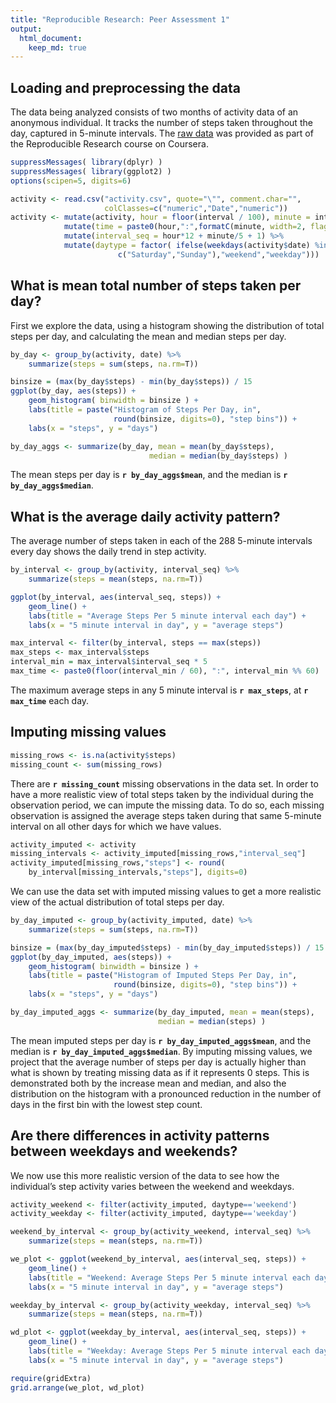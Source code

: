 ```yaml
---
title: "Reproducible Research: Peer Assessment 1"
output: 
  html_document:
    keep_md: true
---
```



## Loading and preprocessing the data

The data being analyzed  consists of two months of activity data of an anonymous individual. It tracks the number of steps taken throughout the day, captured in 5-minute intervals. The [raw data](https://d396qusza40orc.cloudfront.net/repdata%2Fdata%2Factivity.zip) was provided as part of the Reproducible Research course on Coursera.

```r
suppressMessages( library(dplyr) )
suppressMessages( library(ggplot2) )
options(scipen=5, digits=6)
```

```r
activity <- read.csv("activity.csv", quote="\"", comment.char="",
                     colClasses=c("numeric","Date","numeric"))
activity <- mutate(activity, hour = floor(interval / 100), minute = interval %% 100 ) %>%
            mutate(time = paste0(hour,":",formatC(minute, width=2, flag=0))) %>%
            mutate(interval_seq = hour*12 + minute/5 + 1) %>%
            mutate(daytype = factor( ifelse(weekdays(activity$date) %in%
                        c("Saturday","Sunday"),"weekend","weekday")))
```

## What is mean total number of steps taken per day?

First we explore the data, using a histogram showing the distribution of total steps per day, and calculating the mean and median steps per day.

```r
by_day <- group_by(activity, date) %>%
    summarize(steps = sum(steps, na.rm=T))

binsize = (max(by_day$steps) - min(by_day$steps)) / 15
ggplot(by_day, aes(steps)) +
    geom_histogram( binwidth = binsize ) +
    labs(title = paste("Histogram of Steps Per Day, in",
                       round(binsize, digits=0), "step bins")) + 
    labs(x = "steps", y = "days")
```


```r
by_day_aggs <- summarize(by_day, mean = mean(by_day$steps),
                               median = median(by_day$steps) )
```

The mean steps per day is **`r by_day_aggs$mean`**, and the median is **`r by_day_aggs$median`**.


## What is the average daily activity pattern?
The average number of steps taken in each of the 288 5-minute intervals every day shows the daily trend in step activity. 

```r
by_interval <- group_by(activity, interval_seq) %>%
    summarize(steps = mean(steps, na.rm=T))

ggplot(by_interval, aes(interval_seq, steps)) +
    geom_line() +
    labs(title = "Average Steps Per 5 minute interval each day") + 
    labs(x = "5 minute interval in day", y = "average steps")
```


```r
max_interval <- filter(by_interval, steps == max(steps))
max_steps <- max_interval$steps
interval_min = max_interval$interval_seq * 5
max_time <- paste0(floor(interval_min / 60), ":", interval_min %% 60)
```

The maximum average steps in any 5 minute interval is **`r max_steps`**, at **`r max_time`** each day.

## Imputing missing values
```r
missing_rows <- is.na(activity$steps)
missing_count <- sum(missing_rows)
```

There are **`r missing_count`** missing observations in the data set. In order to have a more realistic view of total steps taken by the individual during the observation period, we can impute the missing data. To do so, each missing observation is assigned the average steps taken during that same 5-minute interval on all other days for which we have values.

```r
activity_imputed <- activity
missing_intervals <- activity_imputed[missing_rows,"interval_seq"]
activity_imputed[missing_rows,"steps"] <- round(
    by_interval[missing_intervals,"steps"], digits=0)
```

We can use the data set with imputed missing values to get a more realistic view of the actual distribution of total steps per day.

```r
by_day_imputed <- group_by(activity_imputed, date) %>%
    summarize(steps = sum(steps, na.rm=T))

binsize = (max(by_day_imputed$steps) - min(by_day_imputed$steps)) / 15
ggplot(by_day_imputed, aes(steps)) +
    geom_histogram( binwidth = binsize ) +
    labs(title = paste("Histogram of Imputed Steps Per Day, in",
                       round(binsize, digits=0), "step bins")) + 
    labs(x = "steps", y = "days")
```

```r
by_day_imputed_aggs <- summarize(by_day_imputed, mean = mean(steps),
                                 median = median(steps) )
```

The mean imputed steps per day is **`r by_day_imputed_aggs$mean`**, and the median is **`r by_day_imputed_aggs$median`**. By imputing missing values, we project that the average number of steps per day is actually higher than what is shown by treating missing data as if it represents 0 steps. This is demonstrated both by the increase mean and median, and also the distribution on the histogram with a pronounced reduction in the number of days in the first bin with the lowest step count.

## Are there differences in activity patterns between weekdays and weekends?
We now use this more realistic version of the data to see how the individual's step activity varies between the weekend and weekdays.

```r
activity_weekend <- filter(activity_imputed, daytype=='weekend')
activity_weekday <- filter(activity_imputed, daytype=='weekday')

weekend_by_interval <- group_by(activity_weekend, interval_seq) %>%
    summarize(steps = mean(steps, na.rm=T))

we_plot <- ggplot(weekend_by_interval, aes(interval_seq, steps)) +
    geom_line() +
    labs(title = "Weekend: Average Steps Per 5 minute interval each day") + 
    labs(x = "5 minute interval in day", y = "average steps")

weekday_by_interval <- group_by(activity_weekday, interval_seq) %>%
    summarize(steps = mean(steps, na.rm=T))

wd_plot <- ggplot(weekday_by_interval, aes(interval_seq, steps)) +
    geom_line() +
    labs(title = "Weekday: Average Steps Per 5 minute interval each day") + 
    labs(x = "5 minute interval in day", y = "average steps")

require(gridExtra)
grid.arrange(we_plot, wd_plot)
```




